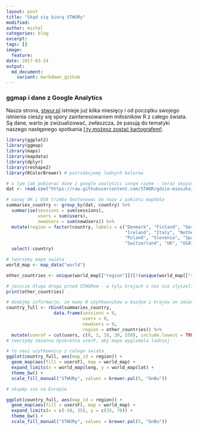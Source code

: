 ```yaml
---
layout: post
title: "Skąd się biorą STWURy"
modified:
author: michal
categories: blog
excerpt:
tags: []
image:
  feature:
date: 2017-03-24
output:
  md_document:
    variant: markdown_github
---
```


### ggmap i dane z Google Analytics

Nasza strona, [stwur.pl](stwur.pl) istnieje już kilka miesięcy i od początku swojego istnienia cieszy się spory zainteresowaniem miłośników R z całego świata. Są dane, warto je zwizualizować, zwłaszcza, że pasują do tematyki naszego następnego spotkania [I ty możesz zostać kartografem!](https://www.meetup.com/Wroclaw-R-Users-Group/events/238204653/). 

```r
library(ggplot2)
library(ggmap)
library(maps)
library(mapdata)
library(dplyr)
library(reshape2)
library(RColorBrewer) # potrzebujemy ladnych kolorow

# o tym jak pobierać dane z google analytics innym razem - teraz skupimy się na samej wizualizacji
dat <- read.csv("https://raw.githubusercontent.com/STWUR/gdzie-mieszkaja-STWURy/master/STWURy.csv")

# nazwy UK i USA trzeba dostosowac do nazw z pakietu mapdata
summaries_country <- group_by(dat, country) %>% 
  summarise(sessions = sum(sessions),
            users = sum(users),
            newUsers = sum(newUsers)) %>% 
  mutate(region = factor(country, labels = c("Denmark", "Finland", "Germany", "Iceland", 
                                             "Ireland", "Italy", "Netherlands", "Norway", 
                                             "Poland", "Slovenia", "Spain", "Sweden", 
                                             "Switzerland", "UK", "USA"))) %>% 
  select(-country)

# tworzymy mape swiata
world_map <- map_data("world")

other_countries <- unique(world_map[["region"]])[!(unique(world_map[["region"]]) %in% summaries_country[["region"]])]

# jeszcze dluga droga przed STWURem - w tylu krajach o nas nie slyszeli!
print(other_countries)

# dodajmy informacje, ze mamy 0 uzytkownikow w kazdym z krajow ze zmiennej other_countries
country_full <- rbind(summaries_country, 
                  data.frame(sessions = 0,
                             users = 0,
                             newUsers = 0,
                             region = other_countries)) %>% 
  mutate(usersF = cut(users, c(0, 1, 10, 30, 550), include.lowest = TRUE))
# tworzymy zmienna dyskretna userF, aby mapa wygladala ladniej

# to nasi uzytkownicy z calego swiata
ggplot(country_full, aes(map_id = region)) + 
  geom_map(aes(fill = usersF), map = world_map) +
  expand_limits(x = world_map$long, y = world_map$lat) +
  theme_bw() +
  scale_fill_manual("STWURy", values = brewer.pal(5, "GnBu"))

# skupmy sie na Europie

ggplot(country_full, aes(map_id = region)) + 
  geom_map(aes(fill = usersF), map = world_map) +
  expand_limits(x = c(-10, 35), y = c(35, 70)) +
  theme_bw() +
  scale_fill_manual("STWURy", values = brewer.pal(5, "GnBu"))

```